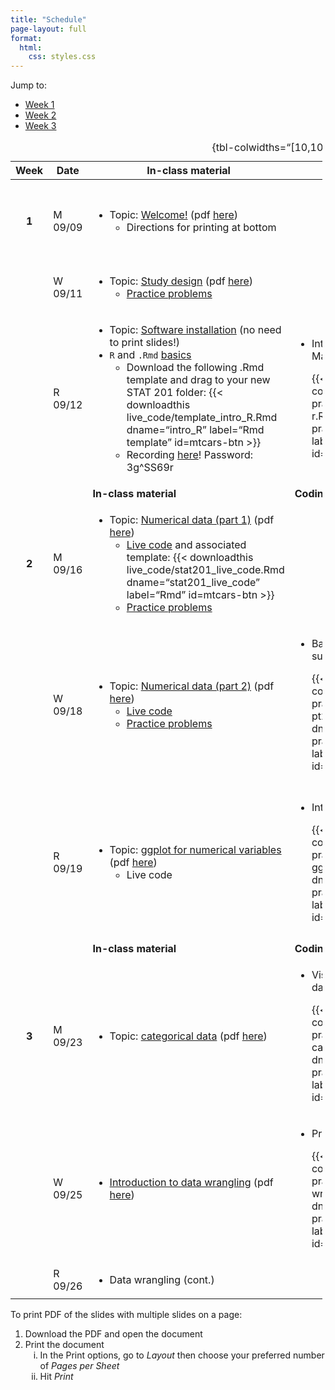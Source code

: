 ```yaml
---
title: "Schedule"
page-layout: full
format: 
  html:
    css: styles.css
---
```


Jump to:

-   [Week 1](#week1)
-   [Week 2](#week2)
-   [Week 3](#week3)

+--------------+---------+------------------------------------------------------------------------------------------------------------------------------------------------------------------------------------------------+-------------------------------------------------------------------------------------------------------------------------------------------------------+-----------------------------------------------------------------------------------------------+
| Week         | Date    | In-class material                                                                                                                                                                              | Coding practice                                                                                                                                       | Assignments                                                                                   |
+:============:+=========+================================================================================================================================================================================================+=======================================================================================================================================================+===============================================================================================+
| ::: {#week1} | M 09/09 | -   Topic: [Welcome!](slides/slides-00-welcome.qmd) (pdf [here](slides/pdf/slides-00.pdf))                                                                                                     |                                                                                                                                                       | -   Bring your completed quiz to next class                                                   |
| **1**        |         |     -   Directions for printing at bottom                                                                                                                                                      |                                                                                                                                                       |                                                                                               |
| :::          |         |                                                                                                                                                                                                |                                                                                                                                                       | -   Fill out [this survey](https://forms.gle/GmbiQXXCEk7xejJt5) by next class.                |
+--------------+---------+------------------------------------------------------------------------------------------------------------------------------------------------------------------------------------------------+-------------------------------------------------------------------------------------------------------------------------------------------------------+-----------------------------------------------------------------------------------------------+
|              | W 09/11 | -   Topic: [Study design](slides/slides-01-study-design.qmd) (pdf [here](slides/pdf/slides-01.pdf))                                                                                            |                                                                                                                                                       | -   Wednesday problems on [Problem Set 1](homework/hw1.pdf)                                   |
|              |         |     -   [Practice problems](practice_probs/practice-01-study-design.qmd)                                                                                                                       |                                                                                                                                                       |                                                                                               |
+--------------+---------+------------------------------------------------------------------------------------------------------------------------------------------------------------------------------------------------+-------------------------------------------------------------------------------------------------------------------------------------------------------+-----------------------------------------------------------------------------------------------+
|              | R 09/12 | -   Topic: [Software installation](slides/slides-02-toolkit-installation.qmd) (no need to print slides!)                                                                                       | -   Intro to R and R Markdown                                                                                                                         | -   Thursday problems on [Problem Set 1](homework/hw1.pdf)                                    |
|              |         | -   `R` and `.Rmd` [basics](live_code/intro_R.qmd)                                                                                                                                             |                                                                                                                                                       |                                                                                               |
|              |         |     -   Download the following .Rmd template and drag to your new STAT 201 folder: {{< downloadthis live_code/template_intro_R.Rmd dname="intro_R" label="Rmd template" id=mtcars-btn >}}      |     {{< downloadthis coding_practice/coding-practice-02-intro-r.Rmd dname="coding-practice-intro-R" label="Coding practice" id=mtcars-btn >}}         |                                                                                               |
|              |         |     -   Recording [here](https://middlebury.zoom.us/rec/share/_fy_lpsyDzdPIUmfu7k8FA1NksnClGkSHz0cPTV5ZXuc39LywW9h5oXchUXWaqhi.x6RNwGidelNURP9U%20Passcode:%203g%5ESS69r)! Password: 3g\^SS69r |                                                                                                                                                       |                                                                                               |
+--------------+---------+------------------------------------------------------------------------------------------------------------------------------------------------------------------------------------------------+-------------------------------------------------------------------------------------------------------------------------------------------------------+-----------------------------------------------------------------------------------------------+
| ::: {#week2} |         | **In-class material**                                                                                                                                                                          | **Coding practice**                                                                                                                                   | **Assignments**                                                                               |
| :::          |         |                                                                                                                                                                                                |                                                                                                                                                       |                                                                                               |
+--------------+---------+------------------------------------------------------------------------------------------------------------------------------------------------------------------------------------------------+-------------------------------------------------------------------------------------------------------------------------------------------------------+-----------------------------------------------------------------------------------------------+
| **2**        | M 09/16 | -   Topic: [Numerical data (part 1)](slides/slides-03-numerical-pt1.qmd) (pdf [here](slides/pdf/slides-03.pdf))                                                                                |                                                                                                                                                       | -   Monday problems on [Problem Set 2](homework/hw2.pdf)                                      |
|              |         |     -   [Live code](live_code/numerical_pt1_live.qmd) and associated template: {{< downloadthis live_code/stat201_live_code.Rmd dname="stat201_live_code" label="Rmd" id=mtcars-btn >}}        |                                                                                                                                                       | -   [Sunflower field](homework/sunflower_field.pdf)                                           |
|              |         |     -   [Practice problems](practice_probs/practice-03-numerical-data-pt1.qmd)                                                                                                                 |                                                                                                                                                       |                                                                                               |
+--------------+---------+------------------------------------------------------------------------------------------------------------------------------------------------------------------------------------------------+-------------------------------------------------------------------------------------------------------------------------------------------------------+-----------------------------------------------------------------------------------------------+
|              | W 09/18 | -   Topic: [Numerical data (part 2)](slides/slides-04-numerical-pt2.qmd) (pdf [here](slides/pdf/slides-04.pdf))                                                                                | -   Basic plots and summary statistics in R                                                                                                           | -   Wednesday problems on [Problem Set 2](homework/hw2.pdf)                                   |
|              |         |     -   [Live code](live_code/numerical_pt2_live.qmd)                                                                                                                                          |                                                                                                                                                       |                                                                                               |
|              |         |     -   [Practice problems](practice_probs/practice-04-numerical-data-pt2.qmd)                                                                                                                 |     {{< downloadthis coding_practice/coding-practice-04-numerical-pt2.Rmd dname="coding-practice-numerical" label="Coding practice" id=mtcars-btn >}} |                                                                                               |
+--------------+---------+------------------------------------------------------------------------------------------------------------------------------------------------------------------------------------------------+-------------------------------------------------------------------------------------------------------------------------------------------------------+-----------------------------------------------------------------------------------------------+
|              | R 09/19 | -   Topic: [ggplot for numerical variables](slides/slides-05-numerical-data-viz.qmd) (pdf [here](slides/pdf/slides-05.pdf))                                                                    | -   Introduction to ggplot                                                                                                                            | -   Thursday problems on [Problem Set 2](homework/hw2.pdf)                                    |
|              |         |     -   Live code                                                                                                                                                                              |                                                                                                                                                       |                                                                                               |
|              |         |                                                                                                                                                                                                |     {{< downloadthis coding_practice/coding-practice-05-ggplot.Rmd dname="coding-practice-ggplot" label="Coding practice" id=mtcars-btn >}}           | -   Associated `R` problems                                                                   |
|              |         |                                                                                                                                                                                                |                                                                                                                                                       |                                                                                               |
|              |         |                                                                                                                                                                                                |                                                                                                                                                       |     {{< downloadthis homework/hw2_r.Rmd dname="hw2_r" label="Problem Set 2" id=mtcars-btn >}} |
+--------------+---------+------------------------------------------------------------------------------------------------------------------------------------------------------------------------------------------------+-------------------------------------------------------------------------------------------------------------------------------------------------------+-----------------------------------------------------------------------------------------------+
| ::: {#week3} |         | **In-class material**                                                                                                                                                                          | **Coding practice**                                                                                                                                   | **Assignments**                                                                               |
| :::          |         |                                                                                                                                                                                                |                                                                                                                                                       |                                                                                               |
+--------------+---------+------------------------------------------------------------------------------------------------------------------------------------------------------------------------------------------------+-------------------------------------------------------------------------------------------------------------------------------------------------------+-----------------------------------------------------------------------------------------------+
| **3**        | M 09/23 | -   Topic: [categorical data](slides/slides-06-categorical-data.qmd) (pdf [here](slides/pdf/slides-06.pdf))                                                                                    | -   Visualizing categorical data                                                                                                                      | -   Monday problems on [Problem Set 3](homework/hw3.pdf)                                      |
|              |         |                                                                                                                                                                                                |                                                                                                                                                       |                                                                                               |
|              |         |                                                                                                                                                                                                |     {{< downloadthis coding_practice/coding-practice-06-categorical.Rmd dname="coding-practice-categorical" label="Coding practice" id=mtcars-btn >}} |                                                                                               |
+--------------+---------+------------------------------------------------------------------------------------------------------------------------------------------------------------------------------------------------+-------------------------------------------------------------------------------------------------------------------------------------------------------+-----------------------------------------------------------------------------------------------+
|              | W 09/25 | -   [Introduction to data wrangling](slides/slides-07-wrangling.qmd) (pdf [here](slides/pdf/slides-07.pdf))                                                                                    | -   Practice with wrangling                                                                                                                           | Begin working through [this `R` lab](homework/hw3_r.Rmd):                                     |
|              |         |                                                                                                                                                                                                |                                                                                                                                                       |                                                                                               |
|              |         |                                                                                                                                                                                                |     {{< downloadthis coding_practice/coding-practice-07-wrangling.Rmd dname="coding-practice-wrangling" label="Coding practice" id=mtcars-btn >}}     | {{< downloadthis homework/hw3_r.Rmd dname="hw3_r" label="Problem Set 3" id=mtcars-btn >}}     |
+--------------+---------+------------------------------------------------------------------------------------------------------------------------------------------------------------------------------------------------+-------------------------------------------------------------------------------------------------------------------------------------------------------+-----------------------------------------------------------------------------------------------+
|              | R 09/26 | -   Data wrangling (cont.)                                                                                                                                                                     |                                                                                                                                                       |                                                                                               |
+--------------+---------+------------------------------------------------------------------------------------------------------------------------------------------------------------------------------------------------+-------------------------------------------------------------------------------------------------------------------------------------------------------+-----------------------------------------------------------------------------------------------+

: {tbl-colwidths="\[10,10,40,40\]"}

To print PDF of the slides with multiple slides on a page:

1.  Download the PDF and open the document
2.  Print the document
    i.  In the Print options, go to *Layout* then choose your preferred number of *Pages per Sheet*
    ii. Hit *Print*
